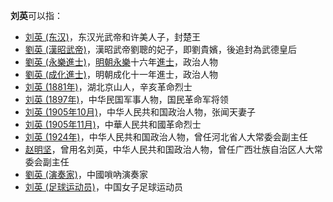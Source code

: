'''刘英'''可以指：
* [[刘英_(东汉)|刘英 (东汉)]]，东汉光武帝和许美人子，封楚王
* [[劉英_(漢昭武帝)|劉英 (漢昭武帝)]]，漢昭武帝劉聰的妃子，即劉貴嬪，後追封為武德皇后
* [[劉英_(永樂進士)|劉英 (永樂進士)]]，[[明朝|明朝]][[永乐_(明朝)|永樂]]十六年[[進士|進士]]，政治人物
* [[劉英_(成化進士)|劉英 (成化進士)]]，明朝成化十一年進士，政治人物
* [[刘英_(1881年)|刘英 (1881年)]]，湖北京山人，辛亥革命烈士
* [[刘英_(1897年)|刘英 (1897年)]]，中华民国军事人物，国民革命军将领
* [[刘英_(1905年10月)|刘英 (1905年10月)]]，中华人民共和国政治人物，张闻天妻子
* [[刘英_(1905年11月)|刘英 (1905年11月)]]，中華人民共和國革命烈士
* [[刘英_(1924年)|刘英 (1924年)]]，中华人民共和国政治人物，曾任河北省人大常委会副主任
* [[赵明坚|赵明坚]]，曾用名刘英，中华人民共和国政治人物，曾任广西壮族自治区人大常委会副主任
* [[劉英_(演奏家)|劉英 (演奏家)]]，中國嗩吶演奏家
* [[刘英_(足球运动员)|刘英 (足球运动员)]]，中国女子足球运动员

{{Disambig|Y英|Cat=二字刘姓人名消歧义}}